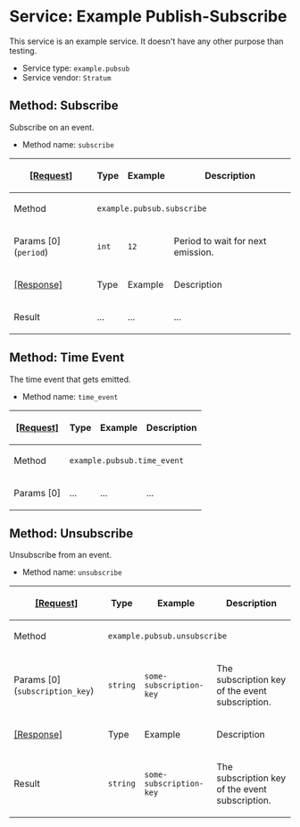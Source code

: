 =Service: Example Publish-Subscribe=

This service is an example service. It doesn't have any other purpose than testing.

* Service type: <code>example.pubsub</code>
* Service vendor: <code>Stratum</code>

==Method: Subscribe==

Subscribe on an event.

* Method name: <code>subscribe</code>

{|
! <ins>[Request]</ins>
! Type
! Example
! Description
|-
! Method
| colspan="3" | <code>example.pubsub.subscribe</code>
|-
! Params [0] (<code>period</code>)
| <code>int</code>
| <code>12</code>
| Period to wait for next emission.
|-
! <ins>[Response]</ins>
! Type
! Example
! Description
|-
! Result
| ...
| ...
| ...
|}

==Method: Time Event==

The time event that gets emitted.

* Method name: <code>time_event</code>

{|
! <ins>[Request]</ins>
! Type
! Example
! Description
|-
! Method
| colspan="3" | <code>example.pubsub.time_event</code>
|-
! Params [0]
| ...
| ...
| ...
|}

==Method: Unsubscribe==

Unsubscribe from an event.

* Method name: <code>unsubscribe</code>

{|
! <ins>[Request]</ins>
! Type
! Example
! Description
|-
! Method
| colspan="3" | <code>example.pubsub.unsubscribe</code>
|-
! Params [0] (<code>subscription_key</code>)
| <code>string</code>
| <code>some-subscription-key</code>
| The subscription key of the event subscription.
|-
! <ins>[Response]</ins>
! Type
! Example
! Description
|-
! Result
| <code>string</code>
| <code>some-subscription-key</code>
| The subscription key of the event subscription.
|}